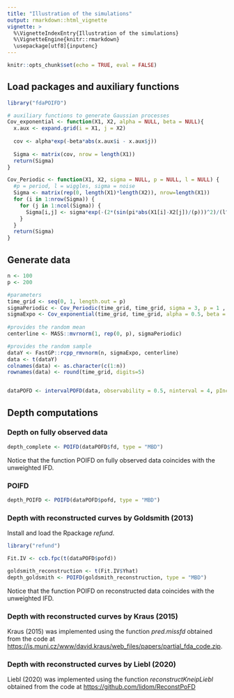 ```yaml
---
title: "Illustration of the simulations"
output: rmarkdown::html_vignette
vignette: >
  %\VignetteIndexEntry{Illustration of the simulations}
  %\VignetteEngine{knitr::rmarkdown}
  \usepackage[utf8]{inputenc}
---
```


```r
knitr::opts_chunk$set(echo = TRUE, eval = FALSE)
```

## Load packages and auxiliary functions
```r
library("fdaPOIFD")

# auxiliary functions to generate Gaussian processes
Cov_exponential <- function(X1, X2, alpha = NULL, beta = NULL){
  x.aux <- expand.grid(i = X1, j = X2)
  
  cov <- alpha*exp(-beta*abs(x.aux$i - x.aux$j))
  
  Sigma <- matrix(cov, nrow = length(X1))
  return(Sigma)
}

Cov_Periodic <- function(X1, X2, sigma = NULL, p = NULL, l = NULL) {
  #p = period, l = wiggles, sigma = noise
  Sigma <- matrix(rep(0, length(X1)*length(X2)), nrow=length(X1))
  for (i in 1:nrow(Sigma)) {
    for (j in 1:ncol(Sigma)) {
      Sigma[i,j] <- sigma*exp(-(2*(sin(pi*abs(X1[i]-X2[j])/(p)))^2)/(l^2))
    }
  }
  return(Sigma)
}

```

## Generate data
```r
n <- 100
p <- 200

#parameters
time_grid <- seq(0, 1, length.out = p)
sigmaPeriodic <- Cov_Periodic(time_grid, time_grid, sigma = 3, p = 1 , l = 0.5)
sigmaExpo <- Cov_exponential(time_grid, time_grid, alpha = 0.5, beta = 5)
  
#provides the random mean
centerline <- MASS::mvrnorm(1, rep(0, p), sigmaPeriodic)

#provides the random sample
dataY <- FastGP::rcpp_rmvnorm(n, sigmaExpo, centerline)
data <- t(dataY)
colnames(data) <- as.character(c(1:n))
rownames(data) <- round(time_grid, digits=5)


dataPOFD <- intervalPOFD(data, observability = 0.5, ninterval = 4, pIncomplete = 0.75)
```

## Depth computations

### Depth on fully observed data
```r
depth_complete <- POIFD(dataPOFD$fd, type = "MBD")
```
Notice that the function POIFD on fully observed data coincides with the unweighted IFD.

### POIFD 
```r
depth_POIFD <- POIFD(dataPOFD$pofd, type = "MBD")
```

### Depth with reconstructed curves by Goldsmith (2013)
Install and load the Rpackage *refund*.

```r
library("refund")

Fit.IV <- ccb.fpc(t(dataPOFD$pofd))

goldsmith_reconstruction <- t(Fit.IV$Yhat)
depth_goldsmith <- POIFD(goldsmith_reconstruction, type = "MBD")
```

Notice that the function POIFD on reconstructed data coincides with the unweighted IFD.

### Depth with reconstructed curves by Kraus (2015)
Kraus (2015) was implemented using the function *pred.missfd* obtained from the code at [https://is.muni.cz/www/david.kraus/web_files/papers/partial_fda_code.zip](https://is.muni.cz/www/david.kraus/web_files/papers/partial_fda_code.zip).

### Depth with reconstructed curves by Liebl (2020)

Liebl (2020) was implemented using the function *reconstructKneipLiebl* obtained from the code at [https://github.com/lidom/ReconstPoFD](https://github.com/lidom/ReconstPoFD)
